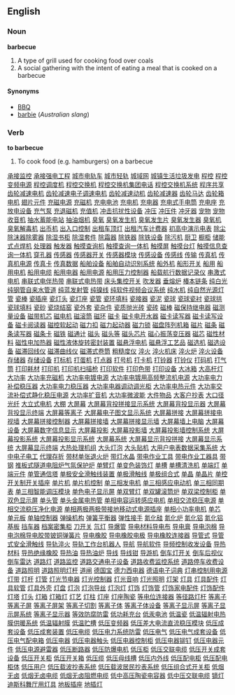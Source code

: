 ==English==
===Noun===
'''barbecue'''

# A type of grill used for cooking food over coals
# A social gathering with the intent of eating a meal that is cooked on a barbecue

====Synonyms====
*[[BBQ]]
*[[barbie]] (''Australian slang'')

===Verb===
'''to barbecue'''

# To cook food (e.g. hamburgers) on a barbecue
[http://www.3333888888.com/dzdg003/001.htm 承接监控]
[http://www.3333888888.com/dzdg003/002.htm 承接强电工程]
[http://www.3333888888.com/dzdg003/003.htm 城市电轨车]
[http://www.3333888888.com/dzdg003/004.htm 城市轻轨]
[http://www.3333888888.com/dzdg003/005.htm 城域网]
[http://www.3333888888.com/dzdg003/006.htm 城镇生活垃圾发电]
[http://www.3333888888.com/dzdg003/007.htm 程控]
[http://www.3333888888.com/dzdg003/008.htm 程控变频电源]
[http://www.3333888888.com/dzdg003/009.htm 程控调度机]
[http://www.3333888888.com/dzdg003/010.htm 程控交换机]
[http://www.3333888888.com/dzdg003/011.htm 程控交换机集团电话]
[http://www.3333888888.com/dzdg003/012.htm 程控交换机系统]
[http://www.3333888888.com/dzdg003/013.htm 程序共享]
[http://www.3333888888.com/dzdg003/014.htm 齿轮减速电机]
[http://www.3333888888.com/dzdg003/015.htm 齿轮减速电子调速电机]
[http://www.3333888888.com/dzdg003/016.htm 齿轮减速动机]
[http://www.3333888888.com/dzdg003/017.htm 齿轮减速器]
[http://www.3333888888.com/dzdg003/018.htm 齿轮马达]
[http://www.3333888888.com/dzdg003/019.htm 齿轮箱电机]
[http://www.3333888888.com/dzdg003/020.htm 翅片元件]
[http://www.3333888888.com/dzdg003/021.htm 充磁电源]
[http://www.3333888888.com/dzdg003/022.htm 充磁机]
[http://www.3333888888.com/dzdg003/023.htm 充电电池]
[http://www.3333888888.com/dzdg003/024.htm 充电机]
[http://www.3333888888.com/dzdg003/025.htm 充电器]
[http://www.3333888888.com/dzdg003/026.htm 充电式手电筒]
[http://www.3333888888.com/dzdg003/027.htm 充电座]
[http://www.3333888888.com/dzdg003/028.htm 充放电设备]
[http://www.3333888888.com/dzdg003/029.htm 充气泵]
[http://www.3333888888.com/dzdg003/030.htm 充退磁机]
[http://www.3333888888.com/dzdg003/031.htm 充值机]
[http://www.3333888888.com/dzdg003/032.htm 冲击抗扰性设备]
[http://www.3333888888.com/dzdg003/033.htm 冲压]
[http://www.3333888888.com/dzdg003/034.htm 冲压件]
[http://www.3333888888.com/dzdg003/035.htm 冲牙器]
[http://www.3333888888.com/dzdg003/036.htm 宠物]
[http://www.3333888888.com/dzdg003/037.htm 宠物收音机]
[http://www.3333888888.com/dzdg003/038.htm 抽水蓄能电站]
[http://www.3333888888.com/dzdg003/039.htm 抽油烟机]
[http://www.3333888888.com/dzdg003/040.htm 臭氧]
[http://www.3333888888.com/dzdg003/041.htm 臭氧发生机]
[http://www.3333888888.com/dzdg003/042.htm 臭氧发生片]
[http://www.3333888888.com/dzdg003/043.htm 臭氧发生器]
[http://www.3333888888.com/dzdg003/044.htm 臭氧机]
[http://www.3333888888.com/dzdg003/045.htm 臭氧解毒机]
[http://www.3333888888.com/dzdg003/046.htm 出币机]
[http://www.3333888888.com/dzdg003/047.htm 出入口控制]
[http://www.3333888888.com/dzdg003/048.htm 出租车顶灯]
[http://www.3333888888.com/dzdg003/049.htm 出租汽车计费器]
[http://www.3333888888.com/dzdg003/050.htm 初高中演示电表]
[http://www.3333888888.com/dzdg003/051.htm 除尘]
[http://www.3333888888.com/dzdg003/052.htm 除沫器除雾器]
[http://www.3333888888.com/dzdg003/053.htm 除湿书柜]
[http://www.3333888888.com/dzdg003/054.htm 除湿套件]
[http://www.3333888888.com/dzdg003/055.htm 除霜器]
[http://www.3333888888.com/dzdg003/056.htm 除铁器]
[http://www.3333888888.com/dzdg003/057.htm 除铁设备]
[http://www.3333888888.com/dzdg003/058.htm 除污机]
[http://www.3333888888.com/dzdg003/059.htm 厨卫]
[http://www.3333888888.com/dzdg003/060.htm 橱柜]
[http://www.3333888888.com/dzdg003/061.htm 储能式点焊机]
[http://www.3333888888.com/dzdg003/062.htm 处理器]
[http://www.3333888888.com/dzdg003/063.htm 触发器]
[http://www.3333888888.com/dzdg003/064.htm 触摸查询机]
[http://www.3333888888.com/dzdg003/065.htm 触摸查询一体机]
[http://www.3333888888.com/dzdg003/066.htm 触摸屏]
[http://www.3333888888.com/dzdg003/067.htm 触摸台灯]
[http://www.3333888888.com/dzdg003/068.htm 触摸信息查询一体机]
[http://www.3333888888.com/dzdg003/069.htm 穿孔器]
[http://www.3333888888.com/dzdg003/070.htm 传感器]
[http://www.3333888888.com/dzdg003/071.htm 传感器开关]
[http://www.3333888888.com/dzdg003/072.htm 传感器模块]
[http://www.3333888888.com/dzdg003/073.htm 传感设备]
[http://www.3333888888.com/dzdg003/074.htm 传感线]
[http://www.3333888888.com/dzdg003/075.htm 传输]
[http://www.3333888888.com/dzdg003/076.htm 传真机]
[http://www.3333888888.com/dzdg003/077.htm 传真机电源]
[http://www.3333888888.com/dzdg003/078.htm 传真卡]
[http://www.3333888888.com/dzdg003/079.htm 传真数据]
[http://www.3333888888.com/dzdg003/080.htm 船舶设备]
[http://www.3333888888.com/dzdg003/081.htm 船舶自动识别系统]
[http://www.3333888888.com/dzdg003/082.htm 船外机]
[http://www.3333888888.com/dzdg003/083.htm 船形开关]
[http://www.3333888888.com/dzdg003/084.htm 船用]
[http://www.3333888888.com/dzdg003/085.htm 船用电机]
[http://www.3333888888.com/dzdg003/086.htm 船用电缆]
[http://www.3333888888.com/dzdg003/087.htm 船用电器]
[http://www.3333888888.com/dzdg003/088.htm 船用电源]
[http://www.3333888888.com/dzdg003/089.htm 船用压力控制器]
[http://www.3333888888.com/dzdg003/090.htm 船载航行数据记录仪]
[http://www.3333888888.com/dzdg003/091.htm 串激式电机]
[http://www.3333888888.com/dzdg003/092.htm 串联式电伴热带]
[http://www.3333888888.com/dzdg003/093.htm 串联式电热带]
[http://www.3333888888.com/dzdg003/094.htm 床头集控开关]
[http://www.3333888888.com/dzdg003/095.htm 吹发器]
[http://www.3333888888.com/dzdg003/096.htm 垂熔炉]
[http://www.3333888888.com/dzdg003/097.htm 椿本链条]
[http://www.3333888888.com/dzdg003/098.htm 纯白光]
[http://www.3333888888.com/dzdg003/099.htm 纯钢管自来水管道]
[http://www.3333888888.com/dzdg003/100.htm 纯蓝发射管]
[http://www.3333888888.com/dzdg003/101.htm 纯镍线]
[http://www.3333888888.com/dzdg003/102.htm 纯软件视频会议系统]
[http://www.3333888888.com/dzdg003/103.htm 纯水机]
[http://www.3333888888.com/dzdg003/104.htm 纯自然光源灯管]
[http://www.3333888888.com/dzdg003/105.htm 瓷棒]
[http://www.3333888888.com/dzdg003/106.htm 瓷插座]
[http://www.3333888888.com/dzdg003/107.htm 瓷灯头]
[http://www.3333888888.com/dzdg003/108.htm 瓷灯座]
[http://www.3333888888.com/dzdg003/109.htm 瓷管]
[http://www.3333888888.com/dzdg003/110.htm 瓷环填料]
[http://www.3333888888.com/dzdg003/111.htm 瓷接器]
[http://www.3333888888.com/dzdg003/112.htm 瓷泥]
[http://www.3333888888.com/dzdg003/113.htm 瓷球]
[http://www.3333888888.com/dzdg003/114.htm 瓷球瓷衬]
[http://www.3333888888.com/dzdg003/115.htm 瓷球拱]
[http://www.3333888888.com/dzdg003/116.htm 瓷球填料]
[http://www.3333888888.com/dzdg003/117.htm 瓷砂]
[http://www.3333888888.com/dzdg003/118.htm 瓷烧结窑]
[http://www.3333888888.com/dzdg003/119.htm 瓷外套]
[http://www.3333888888.com/dzdg003/120.htm 瓷杂件]
[http://www.3333888888.com/dzdg003/121.htm 瓷质抛光砖]
[http://www.3333888888.com/dzdg003/122.htm 瓷砖]
[http://www.3333888888.com/dzdg003/123.htm 磁棒]
[http://www.3333888888.com/dzdg003/124.htm 磁保持继电器]
[http://www.3333888888.com/dzdg003/125.htm 磁测量设备]
[http://www.3333888888.com/dzdg003/126.htm 磁带机芯]
[http://www.3333888888.com/dzdg003/127.htm 磁电机]
[http://www.3333888888.com/dzdg003/128.htm 磁滚筒]
[http://www.3333888888.com/dzdg003/129.htm 磁环]
[http://www.3333888888.com/dzdg003/130.htm 磁卡]
[http://www.3333888888.com/dzdg003/131.htm 磁卡电开水器]
[http://www.3333888888.com/dzdg003/132.htm 磁卡读写器]
[http://www.3333888888.com/dzdg003/133.htm 磁卡读写设备]
[http://www.3333888888.com/dzdg003/134.htm 磁卡阅读器]
[http://www.3333888888.com/dzdg003/135.htm 磁控软起动]
[http://www.3333888888.com/dzdg003/136.htm 磁力扣]
[http://www.3333888888.com/dzdg003/137.htm 磁力起动器]
[http://www.3333888888.com/dzdg003/138.htm 磁力锁]
[http://www.3333888888.com/dzdg003/139.htm 磁盘阵列机箱]
[http://www.3333888888.com/dzdg003/140.htm 磁片]
[http://www.3333888888.com/dzdg003/141.htm 磁条]
[http://www.3333888888.com/dzdg003/142.htm 磁条读写器]
[http://www.3333888888.com/dzdg003/143.htm 磁条卡]
[http://www.3333888888.com/dzdg003/144.htm 磁铁]
[http://www.3333888888.com/dzdg003/145.htm 磁通计]
[http://www.3333888888.com/dzdg003/146.htm 磁头]
[http://www.3333888888.com/dzdg003/147.htm 磁头等]
[http://www.3333888888.com/dzdg003/148.htm 磁头芯片]
[http://www.3333888888.com/dzdg003/149.htm 磁心振荡变压器]
[http://www.3333888888.com/dzdg003/150.htm 磁芯]
[http://www.3333888888.com/dzdg003/151.htm 磁性材料]
[http://www.3333888888.com/dzdg003/152.htm 磁性电加热器]
[http://www.3333888888.com/dzdg003/153.htm 磁性液体旋转密封装置]
[http://www.3333888888.com/dzdg003/154.htm 磁悬浮电机]
[http://www.3333888888.com/dzdg003/155.htm 磁悬浮工艺品]
[http://www.3333888888.com/dzdg003/156.htm 磁选机]
[http://www.3333888888.com/dzdg003/157.htm 磁选设备]
[http://www.3333888888.com/dzdg003/158.htm 磁滞回线仪]
[http://www.3333888888.com/dzdg003/159.htm 磁滞曲线仪]
[http://www.3333888888.com/dzdg003/160.htm 磁滞式卷筒]
[http://www.3333888888.com/dzdg003/161.htm 粗糙度仪]
[http://www.3333888888.com/dzdg003/162.htm 淬火]
[http://www.3333888888.com/dzdg003/163.htm 淬火机床]
[http://www.3333888888.com/dzdg003/164.htm 淬火炉]
[http://www.3333888888.com/dzdg003/165.htm 淬火设备]
[http://www.3333888888.com/dzdg003/166.htm 存储器]
[http://www.3333888888.com/dzdg003/167.htm 存储设备]
[http://www.3333888888.com/dzdg003/168.htm 打标机]
[http://www.3333888888.com/dzdg003/169.htm 打蛋机]
[http://www.3333888888.com/dzdg003/170.htm 打点器]
[http://www.3333888888.com/dzdg003/171.htm 打号机]
[http://www.3333888888.com/dzdg003/172.htm 打卡机]
[http://www.3333888888.com/dzdg003/173.htm 打铃器]
[http://www.3333888888.com/dzdg003/174.htm 打铃仪]
[http://www.3333888888.com/dzdg003/175.htm 打码机]
[http://www.3333888888.com/dzdg003/176.htm 打气筒]
[http://www.3333888888.com/dzdg003/177.htm 打印耗材]
[http://www.3333888888.com/dzdg003/178.htm 打印机]
[http://www.3333888888.com/dzdg003/179.htm 打印机扫描枪]
[http://www.3333888888.com/dzdg003/180.htm 打印软件]
[http://www.3333888888.com/dzdg003/181.htm 打印色带]
[http://www.3333888888.com/dzdg003/182.htm 打印设备]
[http://www.3333888888.com/dzdg003/183.htm 大冰箱]
[http://www.3333888888.com/dzdg003/184.htm 大高杆灯]
[http://www.3333888888.com/dzdg003/185.htm 大功率]
[http://www.3333888888.com/dzdg003/186.htm 大功率充磁机]
[http://www.3333888888.com/dzdg003/187.htm 大功率电镀电源]
[http://www.3333888888.com/dzdg003/188.htm 大功率电镀用高频整流机电源]
[http://www.3333888888.com/dzdg003/189.htm 大功率电力补偿稳压器]
[http://www.3333888888.com/dzdg003/190.htm 大功率电力稳压器]
[http://www.3333888888.com/dzdg003/191.htm 大功率电器调动调光柜]
[http://www.3333888888.com/dzdg003/192.htm 大功率电热元件]
[http://www.3333888888.com/dzdg003/193.htm 大功率交流补偿式静化稳压电源]
[http://www.3333888888.com/dzdg003/194.htm 大功率扩音机]
[http://www.3333888888.com/dzdg003/195.htm 大功率微波能]
[http://www.3333888888.com/dzdg003/196.htm 大件物品]
[http://www.3333888888.com/dzdg003/197.htm 大客户抄表]
[http://www.3333888888.com/dzdg003/198.htm 大口径光纤]
[http://www.3333888888.com/dzdg003/199.htm 大立式电机]
[http://www.3333888888.com/dzdg003/200.htm 大棚]
[http://www.3333888888.com/dzdg003/201.htm 大屏幕]
[http://www.3333888888.com/dzdg003/202.htm 大屏幕背投拼接显示系统]
[http://www.3333888888.com/dzdg203/001.htm 大屏幕背投显示器]
[http://www.3333888888.com/dzdg003/204.htm 大屏幕背投显示终端]
[http://www.3333888888.com/dzdg003/205.htm 大屏幕等离子]
[http://www.3333888888.com/dzdg003/206.htm 大屏幕电子图文显示系统]
[http://www.3333888888.com/dzdg003/207.htm 大屏幕拼接]
[http://www.3333888888.com/dzdg003/208.htm 大屏幕拼接电视墙]
[http://www.3333888888.com/dzdg003/209.htm 大屏幕拼接控制器]
[http://www.3333888888.com/dzdg003/210.htm 大屏幕拼接墙]
[http://www.3333888888.com/dzdg003/211.htm 大屏幕拼接显示墙]
[http://www.3333888888.com/dzdg003/212.htm 大屏幕墙上电脑]
[http://www.3333888888.com/dzdg003/213.htm 大屏幕设备]
[http://www.3333888888.com/dzdg003/214.htm 大屏幕数字信息显示]
[http://www.3333888888.com/dzdg003/215.htm 大屏幕投影]
[http://www.3333888888.com/dzdg003/216.htm 大屏幕投影墙]
[http://www.3333888888.com/dzdg003/217.htm 大屏幕投影墙控制系统]
[http://www.3333888888.com/dzdg003/218.htm 大屏幕投影系统]
[http://www.3333888888.com/dzdg003/219.htm 大屏幕投影显示系统]
[http://www.3333888888.com/dzdg003/220.htm 大屏幕系统]
[http://www.3333888888.com/dzdg003/221.htm 大屏幕显示背投拼接]
[http://www.3333888888.com/dzdg003/222.htm 大屏幕显示系统]
[http://www.3333888888.com/dzdg003/223.htm 大屏幕显示终端]
[http://www.3333888888.com/dzdg003/224.htm 大热处理机组]
[http://www.3333888888.com/dzdg003/225.htm 大头灯泡]
[http://www.3333888888.com/dzdg003/226.htm 大头贴机]
[http://www.3333888888.com/dzdg003/227.htm 大用户电表数据采集系统]
[http://www.3333888888.com/dzdg003/228.htm 大中电子电工]
[http://www.3333888888.com/dzdg003/229.htm 代理存折]
[http://www.3333888888.com/dzdg003/230.htm 带材单张退火炉]
[http://www.3333888888.com/dzdg003/231.htm 带灯水晶]
[http://www.3333888888.com/dzdg003/232.htm 带电作业工具]
[http://www.3333888888.com/dzdg003/233.htm 带电作业工器具]
[http://www.3333888888.com/dzdg003/234.htm 带钢]
[http://www.3333888888.com/dzdg003/235.htm 推板式隧道电阻炉气氛保护炉]
[http://www.3333888888.com/dzdg003/236.htm 单臂灯]
[http://www.3333888888.com/dzdg003/237.htm 单变色装饰灯]
[http://www.3333888888.com/dzdg003/238.htm 单槽]
[http://www.3333888888.com/dzdg003/239.htm 单槽清洗机]
[http://www.3333888888.com/dzdg003/240.htm 单端灯]
[http://www.3333888888.com/dzdg003/241.htm 单端元件]
[http://www.3333888888.com/dzdg003/242.htm 单管通信塔]
[http://www.3333888888.com/dzdg003/243.htm 单极安全滑触线装置]
[http://www.3333888888.com/dzdg003/244.htm 单极滑触线]
[http://www.3333888888.com/dzdg003/245.htm 单极组合式]
[http://www.3333888888.com/dzdg003/246.htm 单晶]
[http://www.3333888888.com/dzdg003/247.htm 单晶片]
[http://www.3333888888.com/dzdg003/248.htm 单控开关制开关插座]
[http://www.3333888888.com/dzdg003/249.htm 单片机]
[http://www.3333888888.com/dzdg003/250.htm 单片机控制]
[http://www.3333888888.com/dzdg003/251.htm 单三相发电机]
[http://www.3333888888.com/dzdg003/252.htm 单三相感应电动机]
[http://www.3333888888.com/dzdg003/253.htm 单三相同期表]
[http://www.3333888888.com/dzdg003/254.htm 单三相智能调压模块]
[http://www.3333888888.com/dzdg003/255.htm 单色电子显示屏]
[http://www.3333888888.com/dzdg003/256.htm 单双臂灯]
[http://www.3333888888.com/dzdg003/257.htm 单双罐滚筒炉]
[http://www.3333888888.com/dzdg003/258.htm 单双梁控制柜]
[http://www.3333888888.com/dzdg003/259.htm 单双色显示屏]
[http://www.3333888888.com/dzdg003/260.htm 单头管]
[http://www.3333888888.com/dzdg003/261.htm 单头金属电热管]
[http://www.3333888888.com/dzdg003/262.htm 单相电容运转感应电机]
[http://www.3333888888.com/dzdg003/263.htm 单相交流稳压电源]
[http://www.3333888888.com/dzdg003/264.htm 单相交流稳压净化电源]
[http://www.3333888888.com/dzdg003/265.htm 单相两极两极带接地移动式电源插座]
[http://www.3333888888.com/dzdg003/266.htm 单相小功率电机]
[http://www.3333888888.com/dzdg003/267.htm 单芯]
[http://www.3333888888.com/dzdg003/268.htm 单元板]
[http://www.3333888888.com/dzdg003/269.htm 单轴控制器]
[http://www.3333888888.com/dzdg003/270.htm 弹操机构]
[http://www.3333888888.com/dzdg003/271.htm 弹簧平衡器]
[http://www.3333888888.com/dzdg003/272.htm 弹性接手]
[http://www.3333888888.com/dzdg003/273.htm 氮化硅]
[http://www.3333888888.com/dzdg003/274.htm 氮化炉]
[http://www.3333888888.com/dzdg003/275.htm 氮化铝]
[http://www.3333888888.com/dzdg003/276.htm 氮化铝基板]
[http://www.3333888888.com/dzdg003/277.htm 挡车器]
[http://www.3333888888.com/dzdg003/278.htm 档案密集柜]
[http://www.3333888888.com/dzdg003/279.htm 刀开关]
[http://www.3333888888.com/dzdg003/280.htm 氘灯]
[http://www.3333888888.com/dzdg003/281.htm 导爆管]
[http://www.3333888888.com/dzdg003/282.htm 导电材料导电布]
[http://www.3333888888.com/dzdg003/283.htm 导电膏]
[http://www.3333888888.com/dzdg003/284.htm 导电泡棉]
[http://www.3333888888.com/dzdg003/285.htm 导电泡棉导电胶带铍铜弹簧片]
[http://www.3333888888.com/dzdg003/286.htm 导电橡胶]
[http://www.3333888888.com/dzdg003/287.htm 导电橡胶电极]
[http://www.3333888888.com/dzdg003/288.htm 导电橡胶连接器]
[http://www.3333888888.com/dzdg003/289.htm 导管式]
[http://www.3333888888.com/dzdg003/290.htm 导管式安全滑触线]
[http://www.3333888888.com/dzdg003/291.htm 导轨淬火]
[http://www.3333888888.com/dzdg003/292.htm 导轨工作台机器人]
[http://www.3333888888.com/dzdg003/293.htm 导航]
[http://www.3333888888.com/dzdg003/294.htm 导航软件]
[http://www.3333888888.com/dzdg003/295.htm 导频控制收发设备]
[http://www.3333888888.com/dzdg003/296.htm 导热材料]
[http://www.3333888888.com/dzdg003/297.htm 导热绝缘橡胶]
[http://www.3333888888.com/dzdg003/298.htm 导热油]
[http://www.3333888888.com/dzdg003/299.htm 导热油炉]
[http://www.3333888888.com/dzdg003/300.htm 导线]
[http://www.3333888888.com/dzdg003/301.htm 导线钳]
[http://www.3333888888.com/dzdg003/302.htm 导游机]
[http://www.3333888888.com/dzdg303/001.htm 倒车灯开关]
[http://www.3333888888.com/dzdg003/304.htm 倒车后视仪]
[http://www.3333888888.com/dzdg003/305.htm 倒车雷达]
[http://www.3333888888.com/dzdg003/306.htm 道路灯]
[http://www.3333888888.com/dzdg003/307.htm 道路监控]
[http://www.3333888888.com/dzdg003/308.htm 道路交通电子设备]
[http://www.3333888888.com/dzdg003/309.htm 道路收费监控系统]
[http://www.3333888888.com/dzdg003/310.htm 道路停车收费设备]
[http://www.3333888888.com/dzdg003/311.htm 道路照明]
[http://www.3333888888.com/dzdg003/312.htm 道路照明灯杆]
[http://www.3333888888.com/dzdg003/313.htm 道闸]
[http://www.3333888888.com/dzdg003/314.htm 德国宝]
[http://www.3333888888.com/dzdg003/315.htm 德力西电器]
[http://www.3333888888.com/dzdg003/316.htm 德语电子词典]
[http://www.3333888888.com/dzdg003/317.htm 灯串控制用电源]
[http://www.3333888888.com/dzdg003/318.htm 灯带]
[http://www.3333888888.com/dzdg003/319.htm 灯杆]
[http://www.3333888888.com/dzdg003/320.htm 灯管]
[http://www.3333888888.com/dzdg003/321.htm 灯光节电器]
[http://www.3333888888.com/dzdg003/322.htm 灯光控制器]
[http://www.3333888888.com/dzdg003/323.htm 灯光音响]
[http://www.3333888888.com/dzdg003/324.htm 灯光照明]
[http://www.3333888888.com/dzdg003/325.htm 灯架]
[http://www.3333888888.com/dzdg003/326.htm 灯具]
[http://www.3333888888.com/dzdg003/327.htm 灯具配件]
[http://www.3333888888.com/dzdg003/328.htm 灯具软管]
[http://www.3333888888.com/dzdg003/329.htm 灯具外壳]
[http://www.3333888888.com/dzdg003/330.htm 灯盘]
[http://www.3333888888.com/dzdg003/331.htm 灯泡]
[http://www.3333888888.com/dzdg003/332.htm 灯泡导丝]
[http://www.3333888888.com/dzdg003/333.htm 灯泡灯]
[http://www.3333888888.com/dzdg003/334.htm 灯饰]
[http://www.3333888888.com/dzdg003/335.htm 灯饰管]
[http://www.3333888888.com/dzdg003/336.htm 灯饰家电配件]
[http://www.3333888888.com/dzdg003/337.htm 灯饰配件]
[http://www.3333888888.com/dzdg003/338.htm 灯塔]
[http://www.3333888888.com/dzdg003/339.htm 灯头]
[http://www.3333888888.com/dzdg003/340.htm 灯箱]
[http://www.3333888888.com/dzdg003/341.htm 灯箱灯]
[http://www.3333888888.com/dzdg003/342.htm 灯艺]
[http://www.3333888888.com/dzdg003/343.htm 灯柱]
[http://www.3333888888.com/dzdg003/344.htm 灯座]
[http://www.3333888888.com/dzdg003/345.htm 灯座陶瓷]
[http://www.3333888888.com/dzdg003/346.htm 等电位连接器]
[http://www.3333888888.com/dzdg003/347.htm 等径路灯杆]
[http://www.3333888888.com/dzdg003/348.htm 等离子]
[http://www.3333888888.com/dzdg003/349.htm 等离子屏]
[http://www.3333888888.com/dzdg003/350.htm 等离子屏架]
[http://www.3333888888.com/dzdg003/351.htm 等离子切割]
[http://www.3333888888.com/dzdg003/352.htm 等离子体]
[http://www.3333888888.com/dzdg003/353.htm 等离子体设备]
[http://www.3333888888.com/dzdg003/354.htm 等离子显示屏]
[http://www.3333888888.com/dzdg003/355.htm 等离子显示屏系统]
[http://www.3333888888.com/dzdg003/356.htm 等离子显示器]
[http://www.3333888888.com/dzdg003/357.htm 等效防腐防雷]
[http://www.3333888888.com/dzdg003/358.htm 低功耗充台]
[http://www.3333888888.com/dzdg003/359.htm 低汞电池]
[http://www.3333888888.com/dzdg003/360.htm 低温瓷]
[http://www.3333888888.com/dzdg003/361.htm 低温辐射电热膜供暖系统]
[http://www.3333888888.com/dzdg003/362.htm 低温辐射膜]
[http://www.3333888888.com/dzdg003/363.htm 低温贮槽]
[http://www.3333888888.com/dzdg003/364.htm 低压变频器]
[http://www.3333888888.com/dzdg003/365.htm 低压差大电流直流稳压模块]
[http://www.3333888888.com/dzdg003/366.htm 低压成套设备]
[http://www.3333888888.com/dzdg003/367.htm 低压成套装置]
[http://www.3333888888.com/dzdg003/368.htm 低压电缆]
[http://www.3333888888.com/dzdg003/369.htm 低压电力系统防雷]
[http://www.3333888888.com/dzdg003/370.htm 低压电气]
[http://www.3333888888.com/dzdg003/371.htm 低压电气成套设备]
[http://www.3333888888.com/dzdg003/372.htm 低压电气配电箱]
[http://www.3333888888.com/dzdg003/373.htm 低压电器]
[http://www.3333888888.com/dzdg003/374.htm 低压电器触头]
[http://www.3333888888.com/dzdg003/375.htm 低压电器控制柜]
[http://www.3333888888.com/dzdg003/376.htm 低压电器铆钉]
[http://www.3333888888.com/dzdg003/377.htm 低压电器元件]
[http://www.3333888888.com/dzdg003/378.htm 低压电源避雷器]
[http://www.3333888888.com/dzdg003/379.htm 低压断路器]
[http://www.3333888888.com/dzdg003/380.htm 低压防爆电机]
[http://www.3333888888.com/dzdg003/381.htm 低压柜]
[http://www.3333888888.com/dzdg003/382.htm 低压交联电缆]
[http://www.3333888888.com/dzdg003/383.htm 低压开关成套设备]
[http://www.3333888888.com/dzdg003/384.htm 低压开关柜]
[http://www.3333888888.com/dzdg003/385.htm 低压开关箱]
[http://www.3333888888.com/dzdg003/386.htm 低压缆]
[http://www.3333888888.com/dzdg003/387.htm 低压母线槽]
[http://www.3333888888.com/dzdg003/388.htm 低压内外线]
[http://www.3333888888.com/dzdg003/389.htm 低压配电柜]
[http://www.3333888888.com/dzdg003/390.htm 低压配电柜体]
[http://www.3333888888.com/dzdg003/391.htm 低压用户]
[http://www.3333888888.com/dzdg003/392.htm 低压载波抄表系统]
[http://www.3333888888.com/dzdg003/393.htm 低压载波居民抄表系统]
[http://www.3333888888.com/dzdg003/394.htm 低压组合式开关柜]
[http://www.3333888888.com/dzdg003/395.htm 低烟无卤]
[http://www.3333888888.com/dzdg003/396.htm 低烟无卤电缆]
[http://www.3333888888.com/dzdg003/397.htm 低烟无卤阻燃电缆]
[http://www.3333888888.com/dzdg003/398.htm 低中高压陶瓷电容器]
[http://www.3333888888.com/dzdg003/399.htm 低中压交联电缆]
[http://www.3333888888.com/dzdg003/400.htm 镝灯]
[http://www.3333888888.com/dzdg003/401.htm 迪斯科舞厅用灯具]
[http://www.3333888888.com/dzdg003/402.htm 地板插座]
[http://www.3333888888.com/dzdg003/403.htm 地插灯]